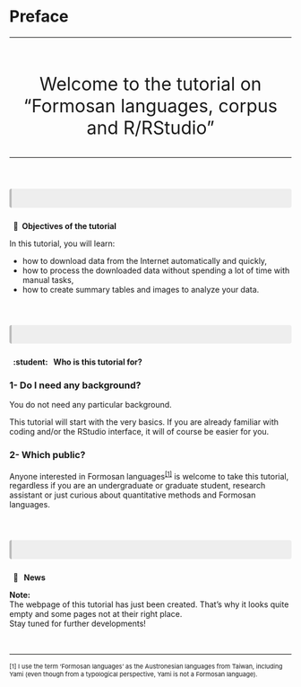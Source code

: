 # Preface {.unnumbered}

<style>
hr.rounded {
  border-top: 1px solid #E5E4E2;
  border-radius: 5px;
}
</style>

<hr class="rounded">
<br>
<p style="font-size:32px;
          text-align: center">
Welcome to the tutorial on "Formosan languages, corpus and R/RStudio"</p>
<hr class="rounded">
<br>

<p style="background-color:#eeeeee;
          color: #404040;
          border-left: solid #bcbcbc 4px;
          border-radius: 4px;
          padding:0.7em;
          font-size:24px">

<b>&nbsp; &#129504; &nbsp;Objectives of the tutorial</b>

</p>
<p>
In this tutorial, you will learn:
<ul>
<li>how to download data from the Internet automatically and quickly,</li>
<li>how to process the downloaded data without spending a lot of time with manual tasks,</li>
<li>how to create summary tables and images to analyze your data.</li>
</ul>
</p>
<br>
<p style="background-color:#eeeeee;
color: #404040;
border-left: solid #bcbcbc 4px;
border-radius: 4px;
padding:0.7em;
font-size:24px">

<b>&nbsp; :student: &nbsp; Who is this tutorial for?</b>

</p>

<h3> 1- Do I need any background? </h3>

<p>You do not need any particular background.</p>
<p>This tutorial will start with the very basics.
If you are already familiar with coding and/or the RStudio interface, it will of course be easier for you.</p>

<h3> 2- Which public? </h3>

<p>Anyone interested in Formosan languages<sup><a href="#footnote1" style="font-size:11px">[1]</a></sup> is welcome to take this tutorial, regardless if you are an undergraduate or graduate student, research assistant or just curious about quantitative methods and Formosan languages.</p>

<br>

<p style="background-color:#eeeeee;
color: #404040;
border-left: solid #bcbcbc 4px;
border-radius: 4px;
padding:0.7em;
font-size:24px">

<b>&nbsp; &#128240; &nbsp; News</b>

<p class="notice--info"><strong>Note:</strong><br>The webpage of this tutorial has just been created. That's why it looks quite empty and some pages not at their right place.<br>Stay tuned for further developments!<br></p>

</p>
<br>

<hr class="rounded">

<p id="footnote1" style="font-size: 11px"> [1] I use the term 'Formosan languages' as the Austronesian languages from Taiwan, including Yami (even though from a typological perspective, Yami is not a Formosan language). </p>